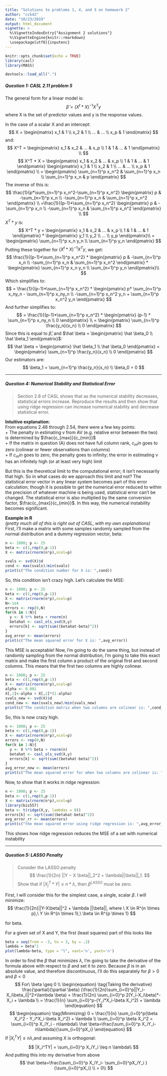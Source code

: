 ```yaml
---
title: "Solutions to problems 1, 4, and 5 on homework 2"
author: "cck42"
date: "10/23/2019"
output: html_document
vignette: >
  %\VignetteIndexEntry{"Assignment 2 solutions"}
  %\VignetteEngine{knitr::rmarkdown}
  \usepackage[utf8]{inputenc}
---
```


```r
knitr::opts_chunk$set(echo = TRUE)
library(casl)
library(MASS)

devtools::load_all(".")
```

##### Question 1: CASL 2.11 problem 5  
The general form for a linear model is:  
$$
\hat \beta = (X^t * X)^{-1} X^T y
$$
where X is the set of predictor values and y is the response values.  

In the case of a scalar X and an intercept:
$$
X = 
\begin{matrix} 
x_1 & 1 \\
x_2 & 1 \\
... & ... \\
x_p & 1
\end{matrix}
$$
and:  
$$
X^T =
\begin{pmatrix} 
x_1 & x_2 & ... & x_p \\
1 & 1 & ... & 1 
\end{pmatrix} \\ 
$$
$$
X^T * X = 
\begin{pmatrix} 
x_1 & x_2 & ... & x_p \\
1 & 1 & ... & 1
\end{pmatrix}
\begin{pmatrix} 
x_1 & 1 \\
x_2 & 1 \\
... & ... \\
x_p & 1
\end{pmatrix} \\
= \begin{pmatrix}
\sum_{n=1}^p x_n^2 & \sum_{n=1}^p x_n \\
\sum_{n=1}^p x_n & p
\end{pmatrix}
$$
The inverse of this is:
$$
\frac{1}{p*\sum_{n=1}^p x_n^2-\sum_{n=1}^p x_n^2}
\begin{pmatrix}
p & -\sum_{n=1}^p x_n \\
-\sum_{n=1}^p x_n & \sum_{n=1}^p x_n^2
\end{pmatrix} \\
=\frac{1}{(p-1)*\sum_{n=1}^p x_n^2}
\begin{pmatrix}
p & -\sum_{n=1}^p x_n \\
-\sum_{n=1}^p x_n & \sum_{n=1}^p x_n^2
\end{pmatrix} \\
$$
$X^T * y$ is:
$$
X^T * y = 
\begin{pmatrix} 
x_1 & x_2 & ... & x_p \\
1 & 1 & ... & 1
\end{pmatrix} *
\begin{pmatrix}
y_1 \\
y_2 \\
... \\
y_p
\end{pmatrix}\\
=
\begin{pmatrix}
\sum_{n=1}^p x_n y_n \\
\sum_{n=1}^p y_n
\end{pmatrix}
$$
Putting these together for $(X^t * X)^{-1} X^T y$, we get:
$$
\frac{1}{(p-1)*\sum_{n=1}^p x_n^2} * 
\begin{pmatrix}
p & -\sum_{n=1}^p x_n \\
-\sum_{n=1}^p x_n & \sum_{n=1}^p x_n^2
\end{pmatrix} * \begin{pmatrix}
\sum_{n=1}^p x_n y_n \\
\sum_{n=1}^p y_n
\end{pmatrix}\\
$$
Which simplifies to:
$$
= \frac{1}{(p-1)*\sum_{n=1}^p x_n^2} * 
\begin{pmatrix}
p* \sum_{n=1}^p x_ny_n - \sum_{n=1}^p x_ny_n \\
-\sum_{n=1}^p x_n^2 y_n + \sum_{n=1}^p x_n^2 y_n
\end{pmatrix}
$$
And further simplifies to:
$$
= \frac{1}{(p-1)*\sum_{n=1}^p x_n^2} * 
\begin{pmatrix}
(p-1) * \sum_{n=1}^p x_ny_n \\
0
\end{pmatrix} \\
= \begin{pmatrix}
\sum_{n=1}^p \frac{y_n}{x_n} \\
0
\end{pmatrix}
$$
Since this is equal to $\hat \beta$, and $\hat \beta = \begin{pmatrix} \hat \beta_0 \\ \hat \beta_1 \end{pmatrix}$:
$$
\hat \beta = 
\begin{pmatrix} \hat \beta_1 \\
\hat \beta_0 \end{pmatrix}
= \begin{pmatrix}
\sum_{n=1}^p \frac{y_n}{x_n} \\
0
\end{pmatrix}
$$
Our estimators are:
$$
\beta_1 = \sum_{n=1}^p \frac{y_n}{x_n} \\
\beta_0 = 0
$$

***  

##### Question 4: Numerical Stability and Statistical Error  

>Section 2.8 of CASL shows that as the numerical stability decreases, statistical errors increase. Reproduce
the results and then show that using ridge regression can increase numerical stability and decrease
statistical error.  


**Intuitive explanation:**  
From equations 2.48 through 2.54, there were a few key points:  
+ The penalty in estimating v from AV (e.g. relative error between the two) is determined by $\frac{c_{max}}{c_{min}}$  
+ If the matrix in question (A) does not have full column rank, $c_min$ goes to zero (colinear or fewer observations than columns)  
+ If $c_min$ goes to zero, the penalty goes to infinity; the error in estimating v has an infinitely high (or at least very high) limit  

But this is the theoretical limit to the computational error; it isn't necessarily that high. So in what cases do we approach this limit and not? The statistical error vector in any linear system becomes part of this error calculation; though it is possible to get the numerical error reduced to within the precision of whatever machine is being used, statistical error can't be changed. The statistical error is also multiplied by the same conversion factor, $\frac{c_{max}}{c_{min}}$. In this way, the numerical instability becomes significant.  

**Example in R**  
*(pretty much all of this is right out of CASL, with my own explanations)*  
First, I'll make a matrix with some samples randomly sampled from the normal distribution and a dummy regression vector, beta:
```r
n <- 1000; p <- 25
beta <- c(1,rep(0,p-1))
X <- matrix(rnorm(n*p),ncol=p)

svals <- svd(X)$d
cond <- max(svals)/min(svals)
print(c("The condition number for X is: ",cond))
```
So, this condition isn't crazy high. Let's calculate the MSE:
```r
n <- 1000; p <- 25
beta <- c(1,rep(0,p-1))
X <- matrix(rnorm(n*p),ncol=p)
N<-1e4
errors <- rep(0,N)
for(k in 1:N){
  y <- X %*% beta + rnorm(n)
  betahat <- casl_ols_svd(X,y)
  errors[k] <- sqrt(sum((betahat-beta)^2))
}
avg_error <- mean(errors)
print(c("The mean squared error for X is: ",avg_error))
```
This MSE is acceptable! Now, I'm going to do the same thing, but instead of randomly sampling from the normal distribution, I'm going to take this exact matrix and make the first column a product of the original first and second columns. This means that the first two columns are highly colinear.
```r
n <- 1000; p <- 25
beta <- c(1,rep(0,p-1))
X <- matrix(rnorm(n*p),ncol=p)
alpha <- 0.001
X[,1]<-alpha + X[,2]*(1-alpha)
svals_new <- svd(X)$d
cond_new <- max(svals_new)/min(svals_new)
print(c("The condition matrix when two columns are colinear is: ",cond_new))
```
So, this is now crazy high.
```r
n <- 1000; p <- 25
beta <- c(1,rep(0,p-1))
X <- matrix(rnorm(n*p),ncol=p)
errors <- rep(0,N)
for(k in 1:N){
  y <- X %*% beta + rnorm(n)
  betahat <- casl_ols_svd(X,y)
  errors[k] <- sqrt(sum((betahat-beta)^2))
}
avg_error_new <- mean(errors)
print(c("The mean squared error for when two columns are colinear is: ",avg_error_new))
```

Now, to show that it works in ridge regression:
```r
n <- 1000; p <- 25
beta <- c(1,rep(0,p-1))
X <- matrix(rnorm(n*p),ncol=p)
library(bis557)
beta <- t(ridge(X,y, lambdas = 0))
errors[k] <- sqrt(sum((betahat-beta)^2))
avg_error_rr <- mean(errors)
print(c("the mean squared error using ridge regression is: ",avg_error_rr))
```
This shows how ridge regression reduces the MSE of a set with numerical instability

***  
##### Question 5: LASSO Penalty
>Consider the LASSO penalty
$$
\frac{1}{2n} ||Y − X \beta||_2^2 + \lambda||\beta||_1.
$$
Show that if $|X^T_j * Y | ≤ n * \lambda$, then $\beta^{LASSO}$ must be zero.  

First, I will consider this for the simplest case, a single, scalar $\beta$. I will minimize:
$$
\frac{1}{2n}||Y-X\beta||^2 + \lambda ||\beta||, where \ X \in R^{n \times p},\ Y \in R^{n \times 1},\ \beta \in R^{p \times 1}
$$

for beta.

For a given set of X and Y, the first (least squares) part  of this looks like
```r
beta = seq(from = -3, to = 3, by = .2)
lambda = beta^2
plot(lambda~beta, type = "l", xaxt='n', yaxt='n')
```
In order to find the $\beta$ that minimizes $\lambda$, I'm going to take the derivative of the formula above with respect  to $\beta$ and set it to zero. Because $\beta$ is in an absolute value, and therefore discontinuous, I'll do this separately for $\beta >0$ and $\beta<0$
$$
For\ \beta \geq 0 \\
\begin{equation} \tag{Taking the  derivative}
\frac{\partial}{\partial \beta} (\frac{1}{2n}\sum_{i=0}^p||Y_i-X_i\beta_i||^2+\lambda \beta) = \frac{1}{2n} \sum_{i=0}^p 2(Y_i-X_i\beta)*-X_i + \lambda \\
= \frac{1}{n} \sum_{i=0}^p-(Y_i*X_i-\beta X_i^2) + \lambda
\end{equation}
$$
$$
\begin{equation} \tag{Minimizing}
0 = \frac{1}{n} \sum_{i=0}^p(\beta X_i^2 - Y_i*X_i-\beta X_i^2) + \lambda \\
\sum_{i=0}^p \beta X_i^2 = \sum_{i=0}^p X_iY_i - n\lambda\\
\hat \beta=\frac{\sum_{i=0}^p X_iY_i-n\lambda}{\sum_{i=0}^pX_i}
\end{equation}
$$
If $|X_i^TY|\leq n \lambda$,and assuming X is orthogonal:
$$
|X_i^TY| = \sum_{i=0}^p X_iY_i \leq n \lambda\\
$$
And putting this into my derivative from above
$$
\hat \beta=\frac{\sum_{i=0}^p X_iY_i- \sum_{i=0}^pX_iY_i }{\sum_{i=0}^pX_i} \\
= 0\\
$$

